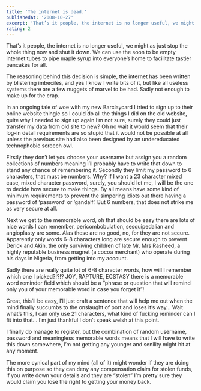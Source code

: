 ```yaml
---
title: 'The internet is dead.'
publishedAt: '2008-10-27'
excerpt: 'That’s it people, the internet is no longer useful, we might as just stop the whole thing now and shut it down. We can use the soon to be empty internet tubes to pipe maple syrup into everyone’s home to facilitate tastier pancakes for all.'
rating: 2
---
```

That’s it people, the internet is no longer useful, we might as just stop the whole thing now and shut it down. We can use the soon to be empty internet tubes to pipe maple syrup into everyone’s home to facilitate tastier pancakes for all.

The reasoning behind this decision is simple, the internet has been written by blistering imbeciles, and yes I know I write bits of it, but like all useless systems there are a few nuggets of marvel to be had. Sadly not enough to make up for the crap.

In an ongoing tale of woe with my new Barclaycard I tried to sign up to their online website thingie so I could do all the things I did on the old website, quite why I needed to sign up again I’m not sure, surely they could just transfer my data from old site to new? Oh no wait it would seem that their log-in detail requirements are so stupid that it would not be possible at all unless the previous site had also been designed by an undereducated technophobic screech owl.

Firstly they don’t let you choose your username but assign you a random collections of numbers meaning I’ll probably have to write that down to stand any chance of remembering it. Secondly they limit my password to 6 characters, that must be numbers. Why? If I want a 23 character mixed case, mixed character password, surely, you should let me, I will be the one to decide how secure to make things. By all means have some kind of minimum requirements to prevent the simpering idiots out there having a password of ‘password’ or ‘gandalf’. But 6 numbers, that does not strike me as very secure at all.

Next we get to the memorable word, oh that should be easy there are lots of nice words I can remember, pericombobulation, sesquipedalian and angioplasty are some. Alas these are no good, no, for they are not secure. Apparently only words 6-8 characters long are secure enough to prevent Derick and Akin, the only surviving children of late Mr. Mrs Rasheed, a highly reputable business magnet (a cocoa merchant) who
operate during his days in Nigeria, from getting into my account.

Sadly there are really quite lot of 6-8 character words, how will I remember which one I picked?!?!? JOY, RAPTURE, ECSTASY there is a memorable word reminder field which should be a “phrase or question that will remind only you of your memorable word in case you forget it”!

Great, this’ll be easy, I’ll just craft a sentence that will help me out when the mind finally succumbs to the onslaught of port and loses it’s way… Wait what’s this, I can only use 21 characters, what kind of fucking reminder can I fit into that… I’m just thankful I don’t speak welsh at this point.

I finally do manage to register, but the combination of random username, password and meaningless memorable words means that I will have to write this down somewhere, I’m not getting any younger and senility might hit at any moment.

The more cynical part of my mind (all of it) might wonder if they are doing this on purpose so they can deny any compensation claim for stolen funds, if you write down your details and they are “stolen” I’m pretty sure they would claim you lose the right to getting your money back.

